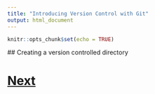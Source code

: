 ```yaml
---
title: "Introducing Version Control with Git"
output: html_document
---
```


```r
knitr::opts_chunk$set(echo = TRUE)
```

## Creating a version controlled directory

# [Next](committing.html)
